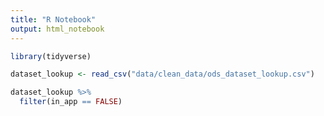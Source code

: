 ```yaml
---
title: "R Notebook"
output: html_notebook
---
```


```r
library(tidyverse)
```

```r
dataset_lookup <- read_csv("data/clean_data/ods_dataset_lookup.csv")

dataset_lookup %>% 
  filter(in_app == FALSE)
```

